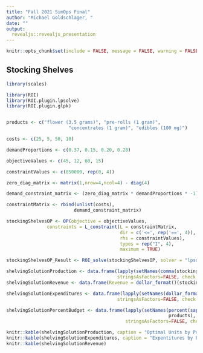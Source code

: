 ```yaml
---
title: "Fall 2021 SimOps Final"
author: "Michael Goldschlager, "
date: ""
output: 
  revealjs::revealjs_presentation
---
```


```r
knitr::opts_chunk$set(include = FALSE, message = FALSE, warning = FALSE)
```

## Stocking Shelves

```r
library(scales)

library(ROI)
library(ROI.plugin.lpsolve)
library(ROI.plugin.glpk)


products <- c("flower (3.5 grams)", "pre-rolls (1 gram)", 
                       "concentrates (1 gram)", "edibles (100 mg)")

costs <- c(25, 5, 50, 10)

demandProportions <- c(0.37, 0.15, 0.20, 0.28)

objectiveValues <- c(45, 12, 60, 15)

constraintValues <- c(850000, rep(0, 4))

zero_diag_matrix <- matrix(1,nrow=4,ncol=4) - diag(4)

demand_constraint_matrix <- (zero_diag_matrix * demandProportions * -1) + diag(4) * (1 - demandProportions)

constraintMatrix <- rbind(unlist(costs),
                         demand_constraint_matrix)

stockingShelvesOP <- OP(objective = objectiveValues, 
               constraints = L_constraint(L = constraintMatrix, 
                                          dir = c('<=', rep('==', 4)),
                                          rhs = constraintValues), 
                                          types = rep("I", 4),
                                          maximum = TRUE)

stockingShelvesOP_Result <- ROI_solve(stockingShelvesOP, solver = "lpsolve")

shelvingSolutionProduction <- data.frame(lapply(setNames(comma(stockingShelvesOP_Result$solution, accuracy = 1), products), type.convert),  
                                         stringsAsFactors=FALSE, check.names=FALSE)
shelvingSolutionRevenue <- data.frame(Revenue = dollar_format()(stockingShelvesOP_Result$objval))

shelvingSolutionExpenditures <- data.frame(lapply(setNames(dollar_format()(stockingShelvesOP_Result$solution * costs), products), type.convert),  
                                         stringsAsFactors=FALSE, check.names=FALSE)

shelvingSolutionPercentBudget <- data.frame(lapply(setNames(percent(sapply(stockingShelvesOP_Result$solution * costs, function(x){x/850000})), 
                                                            products), type.convert), 
                                            stringsAsFactors=FALSE, check.names=FALSE)

```

```r
knitr::kable(shelvingSolutionProduction, caption = "Optimal Units by Product")
knitr::kable(shelvingSolutionExpenditures, caption = "Expentitures by Product")
knitr::kable(shelvingSolutionRevenue)
```

